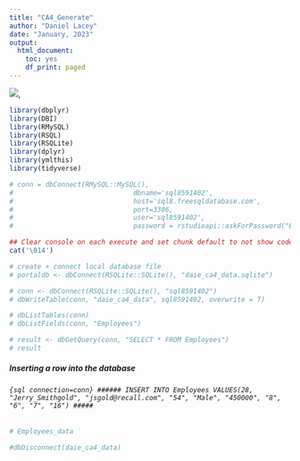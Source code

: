 ```yaml
---
title: "CA4_Generate"
author: "Daniel Lacey"
date: "January, 2023"
output:
  html_document:
    toc: yes
    df_print: paged
---
```


![](ER%20Diagram.png),


```r
library(dbplyr)
library(DBI)
library(RMySQL)
library(RSQL)
library(RSQLite)
library(dplyr)
library(ymlthis)
library(tidyverse)

```

```r
# conn = dbConnect(RMySQL::MySQL(),
#                              dbname='sql8591402',
#                              host='sql8.freesqldatabase.com',
#                              port=3306,
#                              user='sql8591402',
#                              password = rstudioapi::askForPassword("Enter database password"))

```

```r
## Clear console on each execute and set chunk default to not show code
cat('\014')

# create + connect local database file
# portaldb <- dbConnect(RSQLite::SQLite(), "daie_ca4_data.sqlite")

```


```r
# conn <- dbConnect(RSQLite::SQLite(), "sql8591402")
# dbWriteTable(conn, "daie_ca4_data", sql8591402, overwrite = T)

```

```r
# dbListTables(conn)
# dbListFields(conn, "Employees")
```

```r
# result <- dbGetQuery(conn, "SELECT * FROM Employees")
# result
```


##### Inserting a row into the database

###### ```{sql connection=conn}
###### INSERT INTO Employees VALUES(28, "Jerry_Smithgold", "jsgold@recall.com", "54", "Male", "450000", "8", "6", "7", "16")
##### ```

<!-- ##### ```{sql connection=conn, output.var="Employees_data"} -->
<!-- ##### SELECT * FROM Employees -->
<!-- ##### ``` -->

```r
# Employees_data
```

```r
#dbDisconnect(daie_ca4_data)
```
